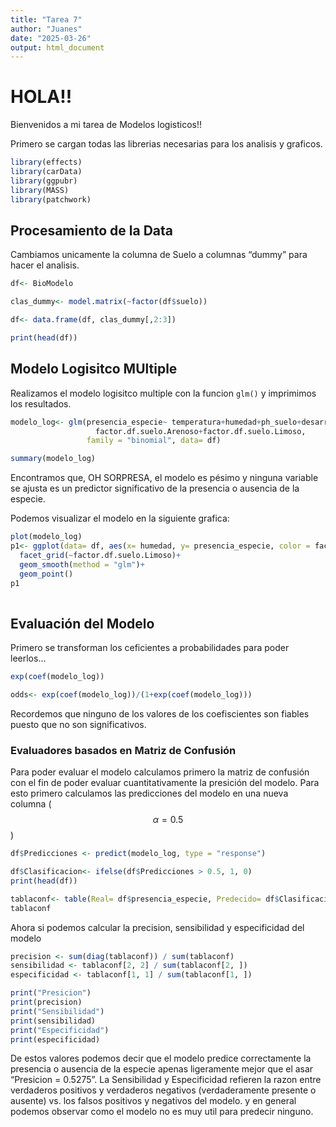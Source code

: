---
title: "Tarea 7"
author: "Juanes"
date: "2025-03-26"
output: html_document
---

# HOLA!!
Bienvenidos a mi tarea de Modelos logisticos!!

Primero se cargan todas las librerias necesarias para los analisis y graficos.

```{r}
library(effects)
library(carData)
library(ggpubr)
library(MASS)
library(patchwork)

```

## Procesamiento de la Data

Cambiamos unicamente la columna de Suelo a columnas "dummy" para hacer el analisis.

```{r}
df<- BioModelo

clas_dummy<- model.matrix(~factor(df$suelo))

df<- data.frame(df, clas_dummy[,2:3])

print(head(df))

```
## Modelo Logisitco MUltiple
Realizamos el modelo logisitco multiple con la funcion ```glm() ```
y imprimimos los resultados.

```{r}
modelo_log<- glm(presencia_especie~ temperatura+humedad+ph_suelo+desarrollo_planta+
                   factor.df.suelo.Arenoso+factor.df.suelo.Limoso,
                 family = "binomial", data= df)

summary(modelo_log)

```
Encontramos que, OH SORPRESA, el modelo es pésimo y ninguna variable se ajusta es un predictor significativo de la presencia o ausencia de la especie.

Podemos visualizar el modelo en la siguiente grafica:
```{r}
plot(modelo_log)
p1<- ggplot(data= df, aes(x= humedad, y= presencia_especie, color = factor.df.suelo.Arenoso ))+
  facet_grid(~factor.df.suelo.Limoso)+
  geom_smooth(method = "glm")+
  geom_point()
p1
  
```


## Evaluación del Modelo
Primero se transforman los ceficientes a probabilidades para poder leerlos...

```{r}
exp(coef(modelo_log))

odds<- exp(coef(modelo_log))/(1+exp(coef(modelo_log)))

```
Recordemos que ninguno de los valores de los coefiscientes son fiables puesto que no son significativos.

### Evaluadores basados en Matriz de Confusión

Para poder evaluar el modelo calculamos primero la matriz de confusión con el fin de poder evaluar cuantitativamente la presición del modelo. Para esto primero calculamos las predicciones del modelo en una nueva columna ($$ \alpha = 0.5$$)

```{r}

df$Predicciones <- predict(modelo_log, type = "response")

df$Clasificacion<- ifelse(df$Predicciones > 0.5, 1, 0)
print(head(df))

```
```{r}
tablaconf<- table(Real= df$presencia_especie, Predecido= df$Clasificacion)
tablaconf
```
Ahora si podemos calcular la precision, sensibilidad y especificidad del modelo

```{r}
precision <- sum(diag(tablaconf)) / sum(tablaconf)
sensibilidad <- tablaconf[2, 2] / sum(tablaconf[2, ])
especificidad <- tablaconf[1, 1] / sum(tablaconf[1, ])

print("Presicion")
print(precision)
print("Sensibilidad")
print(sensibilidad)
print("Especificidad")
print(especificidad)
```
De estos valores podemos decir que el modelo predice correctamente la presencia o ausencia de la especie apenas ligeramente mejor que el asar "Presicion = 0.5275".
La Sensibilidad y Especificidad refieren la razon entre verdaderos positivos y verdaderos negativos (verdaderamente presente o ausente) vs. los falsos positivos y negativos del modelo. y en general podemos observar como el modelo no es muy util para predecir ninguno.

